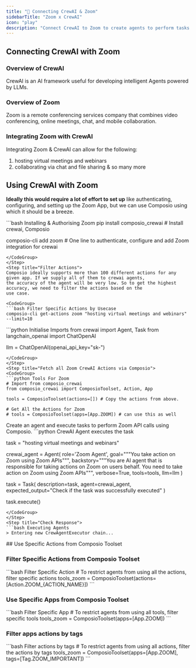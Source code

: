 ```yaml
---
title: "🚀 Connecting CrewAI & Zoom"
sidebarTitle: "Zoom x CrewAI"
icon: "play"
description: "Connect CrewAI to Zoom to create agents to perform tasks using natural language"
---
```


## Connecting CrewAI with Zoom

### Overview of CrewAI

CrewAI is an AI framework useful for developing intelligent Agents powered by LLMs.

### Overview of Zoom

Zoom is a remote conferencing services company that combines video conferencing, online meetings, chat, and mobile collaboration.

### Integrating Zoom with CrewAI

Integrating Zoom & CrewAI can allow for the following:

1. hosting virtual meetings and webinars
2. collaborating via chat and file sharing
& so many more

## Using CrewAI with Zoom

<Steps>
<Step title="Setting Up the Environment">

**Ideally this would require a lot of effort to set up** like authenticating, configuring, and setting up the Zoom App, but we can use Composio using which it should be a breeze.

<CodeGroup>
```bash Installing & Authorising Zoom
pip install composio_crewai # Install crewai, Composio 

composio-cli add zoom # One line to authenticate, configure and add Zoom integration for crewai
```
</CodeGroup>
</Step>
<Step title="Filter Actions">
Composio ideally supports more than 100 different actions for any given app. If we supply all of them to crewai agents, 
the accuracy of the agent will be very low. So to get the highest accuracy, we need to filter the actions based on the 
use case.

<CodeGroup>
```bash Filter Specific Actions by Usecase
composio-cli get-actions zoom "hosting virtual meetings and webinars" --limit=10
```
</CodeGroup>

</Step>
<Step title="Import Base Packages">

<CodeGroup>
```python Initialise Imports
from crewai import Agent, Task
from langchain_openai import ChatOpenAI

llm = ChatOpenAI(openai_api_key="sk-<OPENAI KEY>")
```
</CodeGroup>
</Step>
<Step title="Fetch all Zoom CrewAI Actions via Composio">
<CodeGroup>
```python Tools For Zoom
# Import from composio_crewai
from composio_crewai import ComposioToolset, Action, App

tools = ComposioToolset(actions=[]) # Copy the actions from above. 

# Get All the Actions for Zoom
# tools = ComposioToolset(apps=[App.ZOOM]) # can use this as well
```
</CodeGroup>
</Step>
<Step title="Execute the Agent">
Create an agent and execute tasks to perform Zoom API calls using Composio. 
<CodeGroup>
```python CrewAI Agent executes the task

task = "hosting virtual meetings and webinars"

crewai_agent = Agent(
    role='Zoom Agent',
    goal="""You take action on Zoom using Zoom APIs""",
    backstory="""You are AI agent that is responsible for taking actions on Zoom on users behalf. You need to take action on Zoom using Zoom APIs""",
    verbose=True,
    tools=tools,
    llm=llm
)

task = Task(
    description=task,
    agent=crewai_agent,
    expected_output="Check if the task was successfully executed"
)

task.execute()
```
</CodeGroup>
</Step>
<Step title="Check Response">
```bash Executing Agents
> Entering new CrewAgentExecutor chain...
```
</Step>
</Steps>
## Use Specific Actions from Composio Toolset

### Filter Specific Actions from Composio Toolset

<CodeGroup>
```bash Filter Specific Action
# To restrict agents from using all the actions, filter specific actions
tools_zoom = ComposioToolset(actions=[Action.ZOOM_{ACTION_NAME}])
```
</CodeGroup>

### Use Specific Apps from Composio Toolset
<CodeGroup>
```bash Filter Specific App
# To restrict agents from using all tools, filter specific tools
tools_zoom = ComposioToolset(apps=[App.ZOOM])
```
</CodeGroup>

### Filter apps actions by tags 
<CodeGroup>
```bash Filter actions by tags
# To restrict agents from using all actions, filter the actions by tags
tools_zoom = ComposioToolset(apps=[App.ZOOM], tags=[Tag.ZOOM_IMPORTANT])
```
</CodeGroup>